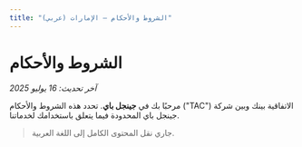 ```yaml
---
title: "الشروط والأحكام – الإمارات (عربي)"
---
```


# الشروط والأحكام

_آخر تحديث: 16 يوليو 2025_

مرحبًا بك في **جينجل باي**. تحدد هذه الشروط والأحكام ("TAC") الاتفاقية بينك وبين شركة جينجل باي المحدودة فيما يتعلق باستخدامك لخدماتنا.

> جاري نقل المحتوى الكامل إلى اللغة العربية.
